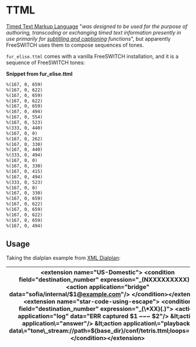 
# TTML 

 

[Timed Text Markup Language](https://en.wikipedia.org/wiki/Timed%5FText%5FMarkup%5FLanguage) "_was designed to be used for the purpose of authoring, transcoding or exchanging timed text information presently in use primarily for [subtitling and captioning](https://en.wikipedia.org/wiki/Subtitle%5F%28captioning%29 "Subtitle (captioning)")_ _functions_", but apparently FreeSWITCH uses them to compose sequences of tones. 

`fur_elise.ttml` comes with a vanilla FreeSWITCH installation, and it is a sequence of FreeSWITCH tones:

**Snippet from fur\_elise.ttml**

```xml
%(167, 0, 659)
%(167, 0, 622)
%(167, 0, 659)
%(167, 0, 622)
%(167, 0, 659)
%(167, 0, 494)
%(167, 0, 554)
%(167, 0, 523)
%(333, 0, 440)
%(167, 0, 0)
%(167, 0, 262)
%(167, 0, 330)
%(167, 0, 440)
%(333, 0, 494)
%(167, 0, 0)
%(167, 0, 330)
%(167, 0, 415)
%(167, 0, 494)
%(333, 0, 523)
%(167, 0, 0)
%(167, 0, 330)
%(167, 0, 659)
%(167, 0, 622)
%(167, 0, 659)
%(167, 0, 622)
%(167, 0, 659)
%(167, 0, 494)


```

  
## Usage

Taking the dialplan example from [XML Dialplan](../../../../Dialplan/XML-Dialplan/index.mdx#about):

| &lt;extension name\="US-Domestic"\> &lt;condition field\="destination\_number" expression\="\_(NXXXXXXXXX)"\> &lt;action application\="bridge" data\="sofia/internal/$1@[example.com](http://example.com)"/> &lt;/condition\>&lt;/extension\> &lt;extension name\="star-code-using-escape"\> &lt;condition field\="destination\_number" expression\="\_(\\\*XX)(.)"\> &lt;action application\="log" data\="ERR captured $1 \~\~\~ $2"/> &lt;action application\="answer"/> &lt;action application\="playback" data\="tone\_stream://path=${base\_dir}/conf/tetris.ttml;loops=10"/> &lt;/condition\>&lt;/extension\> |
| ------------------------------------------------------------------------------------------------------------------------------------------------------------------------------------------------------------------------------------------------------------------------------------------------------------------------------------------------------------------------------------------------------------------------------------------------------------------------------------------------------------------------------------------------------------------------------- |


